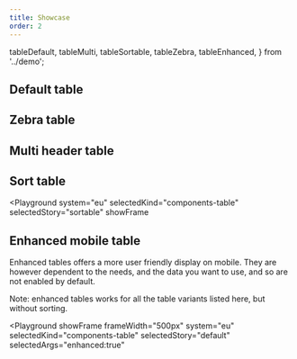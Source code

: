```yaml
---
title: Showcase
order: 2
---
```


  tableDefault,
  tableMulti,
  tableSortable,
  tableZebra,
  tableEnhanced,
} from '../demo';

## Default table

<Playground system="eu" selectedKind="components-table" selectedStory="default">
  <Html markup={tableDefault} />
</Playground>

## Zebra table

<Playground system="eu" selectedKind="components-table" selectedStory="zebra">
  <Html markup={tableZebra} />
</Playground>

## Multi header table

<Playground system="eu" selectedKind="components-table" selectedStory="multi">
  <Html markup={tableMulti} />
</Playground>

## Sort table

<Playground
  system="eu"
  selectedKind="components-table"
  selectedStory="sortable"
  showFrame
>
  <Html markup={tableSortable} />
</Playground>

## Enhanced mobile table

Enhanced tables offers a more user friendly display on mobile.
They are however dependent to the needs, and the data you want to use, and so are not enabled by default.

Note: enhanced tables works for all the table variants listed here, but without sorting.

<Playground
  showFrame
  frameWidth="500px"
  system="eu"
  selectedKind="components-table"
  selectedStory="default"
  selectedArgs="enhanced:true"
>
  <Html markup={tableEnhanced} />
</Playground>
